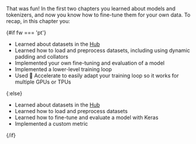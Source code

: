 <script>
</script>

That was fun! In the first two chapters you learned about models and tokenizers, and now you know how to fine-tune them for your own data. To recap, in this chapter you:

{#if fw === 'pt'}
* Learned about datasets in the [Hub](https://huggingface.co/datasets)
* Learned how to load and preprocess datasets, including using dynamic padding and collators
* Implemented your own fine-tuning and evaluation of a model
* Implemented a lower-level training loop
* Used 🤗 Accelerate to easily adapt your training loop so it works for multiple GPUs or TPUs

{:else}
* Learned about datasets in the [Hub](https://huggingface.co/datasets)
* Learned how to load and preprocess datasets
* Learned how to fine-tune and evaluate a model with Keras
* Implemented a custom metric

{/if}
